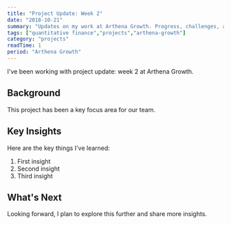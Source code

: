 ```yaml
---
title: "Project Update: Week 2"
date: "2018-10-21"
summary: "Updates on my work at Arthena Growth. Progress, challenges, and lessons learned."
tags: ["quantitative finance","projects","arthena-growth"]
category: "projects"
readTime: 1
period: "Arthena Growth"
---
```


I've been working with project update: week 2 at Arthena Growth.

## Background

This project has been a key focus area for our team.

## Key Insights

Here are the key things I've learned:

1. First insight
2. Second insight
3. Third insight

## What's Next

Looking forward, I plan to explore this further and share more insights.

